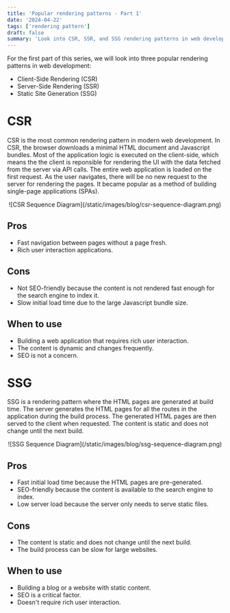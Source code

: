 ```yaml
---
title: 'Popular rendering patterns - Part 1'
date: '2024-04-22'
tags: ['rendering pattern']
draft: false
summary: 'Look into CSR, SSR, and SSG rendering patterns in web development.'
---
```


For the first part of this series, we will look into three popular rendering patterns in web development:

- Client-Side Rendering (CSR)
- Server-Side Rendering (SSR)
- Static Site Generation (SSG)

# CSR

CSR is the most common rendering pattern in modern web development. In CSR, the browser downloads a minimal HTML document and Javascript bundles. Most of the application logic is executed on the client-side, which means the the client is reponsible for rendering the UI with the data fetched from the server via API calls. The entire web application is loaded on the first request. As the user navigates, there will be no new request to the server for rendering the pages. It became popular as a method of building single-page applications (SPAs).

<p align="center">![CSR Sequence Diagram](/static/images/blog/csr-sequence-diagram.png)</p>

## Pros

- Fast navigation between pages without a page fresh.
- Rich user interaction applications.

## Cons

- Not SEO-friendly because the content is not rendered fast enough for the search engine to index it.
- Slow initial load time due to the large Javascript bundle size.

## When to use

- Building a web application that requires rich user interaction.
- The content is dynamic and changes frequently.
- SEO is not a concern.

# SSG

SSG is a rendering pattern where the HTML pages are generated at build time. The server generates the HTML pages for all the routes in the application during the build process. The generated HTML pages are then served to the client when requested. The content is static and does not change until the next build.

<p align="center">![SSG Sequence Diagram](/static/images/blog/ssg-sequence-diagram.png)</p>

## Pros

- Fast initial load time because the HTML pages are pre-generated.
- SEO-friendly because the content is available to the search engine to index.
- Low server load because the server only needs to serve static files.

## Cons

- The content is static and does not change until the next build.
- The build process can be slow for large websites.

## When to use

- Building a blog or a website with static content.
- SEO is a critical factor.
- Doesn't require rich user interaction.
